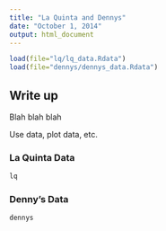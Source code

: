 ```yaml
---
title: "La Quinta and Dennys"
date: "October 1, 2014"
output: html_document
---
```


```r
load(file="lq/lq_data.Rdata")
load(file="dennys/dennys_data.Rdata")
```

## Write up

Blah blah blah

Use data, plot data, etc.


### La Quinta Data

```r
lq
```

### Denny's Data

```r
dennys
```